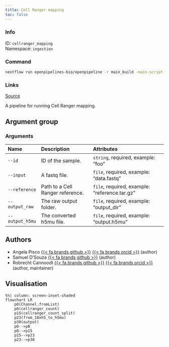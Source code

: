 ```yaml
---
title: Cell Ranger mapping
toc: false
---
```


::: {.column-margin}

### Info

ID: `cellranger_mapping`  
Namespace: `ingestion`

### Command

```bash
nextflow run openpipelines-bio/openpipeline -r main_build -main-script workflows/ingestion/cellranger_mapping/main.nf --help
```

### Links
[Source](https://github.com/openpipelines-bio/openpipeline/blob/main/workflows/ingestion/cellranger_mapping){.btn-action .btn-sm .btn-info .btn role="button"}
:::

A pipeline for running Cell Ranger mapping.

## Argument group

### Arguments



|Name            |Description                      |Attributes                                    |
|:---------------|:--------------------------------|:---------------------------------------------|
|`--id`          |ID of the sample.                |`string`, required, example: "foo"            |
|`--input`       |A fastq file.                    |`file`, required, example: "data.fastq"       |
|`--reference`   |Path to a Cell Ranger reference. |`file`, required, example: "reference.tar.gz" |
|`--output_raw`  |The raw output folder.           |`file`, required, example: "output_dir"       |
|`--output_h5mu` |The converted h5mu file.         |`file`, required, example: "output.h5mu"      |

## Authors

 * Angela Pisco [{{< fa brands github >}}](https://github.com/aopisco) [{{< fa brands orcid >}}](https://orcid.org/0000-0003-0142-2355) (author)
 * Samuel D'Souza [{{< fa brands github >}}](https://github.com/srdsam) (author)
 * Robrecht Cannoodt [{{< fa brands github >}}](https://github.com/rcannood) [{{< fa brands orcid >}}](https://orcid.org/0000-0003-3641-729X) (author, maintainer)

## Visualisation

```mermaid
%%| column: screen-inset-shaded
flowchart LR
    p0(Channel.fromList)
    p8(cellranger_count)
    p15(cellranger_count_split)
    p23(from_10xh5_to_h5mu)
    p30(output)
    p0-->p8
    p8-->p15
    p15-->p23
    p23-->p30

```
